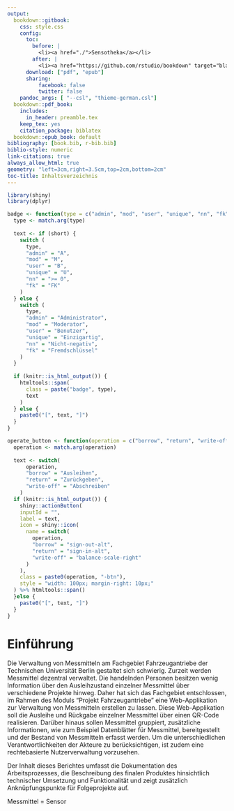 ```yaml
---
output:
  bookdown::gitbook:
    css: style.css
    config:
      toc:
        before: |
          <li><a href="./">Sensotheka</a></li>
        after: |
          <li><a href="https://github.com/rstudio/bookdown" target="blank">Published with bookdown</a></li>
      download: ["pdf", "epub"]
      sharing:
          facebook: false
          twitter: false
    pandoc_args: [ "--csl", "thieme-german.csl"]
  bookdown::pdf_book:
    includes:
      in_header: preamble.tex
    keep_tex: yes
    citation_package: biblatex
  bookdown::epub_book: default
bibliography: [book.bib, r-bib.bib]
biblio-style: numeric
link-citations: true
always_allow_html: true
geometry: "left=3cm,right=3.5cm,top=2cm,bottom=2cm"
toc-title: Inhaltsverzeichnis
---
```


\renewcommand{\figurename}{Abbildung}
\renewcommand{\tablename}{Tabelle}
\renewcommand{\listfigurename}{Abbildungsverzeichnis}
\renewcommand{\listtablename}{Tabellenverzeichnis}
\renewcommand{\refname}{Literaturverzeichnis}

\pagenumbering{Roman}

\newpage{}

\listoffigures
\addcontentsline{toc}{section}{Abbildungsverzeichnis}

\newpage{}

\listoftables
\addcontentsline{toc}{section}{Tabellenverzeichnis}

\newpage{}

\pagenumbering{arabic}

```r
library(shiny)
library(dplyr)

badge <- function(type = c("admin", "mod", "user", "unique", "nn", "fk"), short = FALSE) {
  type <- match.arg(type)
  
  text <- if (short) {
    switch (
      type,
      "admin" = "A",
      "mod" = "M",
      "user" = "B",
      "unique" = "U",
      "nn" = ">= 0",
      "fk" = "FK"
    )
  } else {
    switch (
      type,
      "admin" = "Administrator",
      "mod" = "Moderator",
      "user" = "Benutzer",
      "unique" = "Einzigartig",
      "nn" = "Nicht-negativ",
      "fk" = "Fremdschlüssel"
    )
  }
  
  if (knitr::is_html_output()) {
    htmltools::span(
      class = paste("badge", type),
      text
    )
  } else {
    paste0("[", text, "]")
  }
}

operate_button <- function(operation = c("borrow", "return", "write-off")) {
  operation <- match.arg(operation)
  
  text <- switch(
      operation,
      "borrow" = "Ausleihen",
      "return" = "Zurückgeben",
      "write-off" = "Abschreiben"
    )
  if (knitr::is_html_output()) {
    shiny::actionButton(
    inputId = "",
    label = text,
    icon = shiny::icon(
      name = switch(
        operation,
        "borrow" = "sign-out-alt",
        "return" = "sign-in-alt",
        "write-off" = "balance-scale-right"
      )
    ),
    class = paste0(operation, "-btn"),
    style = "width: 100px; margin-right: 10px;"
  ) %>% htmltools::span()
  }else {
    paste0("[", text, "]")
  }
}
```

# Einführung {#introduction}

Die Verwaltung von Messmitteln am Fachgebiet Fahrzeugantriebe der Technischen Universität Berlin gestaltet sich schwierig. Zurzeit werden Messmittel dezentral verwaltet. Die handelnden Personen besitzen wenig Information über den Ausleihzustand einzelner Messmittel über verschiedene Projekte hinweg. Daher hat sich das Fachgebiet entschlossen, im Rahmen des Moduls "Projekt Fahrzeugantriebe" eine Web-Applikation zur Verwaltung von Messmitteln erstellen zu lassen. Diese Web-Applikation soll die Ausleihe und Rückgabe einzelner Messmittel über einen QR-Code realisieren. Darüber hinaus sollen Messmittel gruppiert, zusätzliche Informationen, wie zum Beispiel Datenblätter für Messmittel, bereitgestellt und der Bestand von Messmitteln erfasst werden. Um die unterschiedlichen Verantwortlichkeiten der Akteure zu berücksichtigen, ist zudem eine rechtebasierte Nutzerverwaltung vorzusehen.

Der Inhalt dieses Berichtes umfasst die Dokumentation des Arbeitsprozesses, die Beschreibung des finalen Produktes hinsichtlich technischer Umsetzung und Funktionalität und zeigt zusätzlich Anknüpfungspunkte für Folgeprojekte auf.

Messmittel = Sensor
